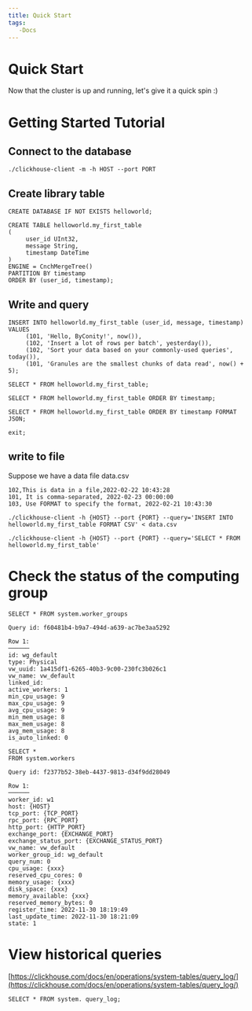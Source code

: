 ```yaml
---
title: Quick Start
tags:
   -Docs
---
```


# Quick Start

Now that the cluster is up and running, let's give it a quick spin :)

# Getting Started Tutorial

## Connect to the database

```
./clickhouse-client -m -h HOST --port PORT

```

## Create library table

```
CREATE DATABASE IF NOT EXISTS helloworld;

CREATE TABLE helloworld.my_first_table
(
     user_id UInt32,
     message String,
     timestamp DateTime
)
ENGINE = CnchMergeTree()
PARTITION BY timestamp
ORDER BY (user_id, timestamp);

```

## Write and query

```
INSERT INTO helloworld.my_first_table (user_id, message, timestamp) VALUES
     (101, 'Hello, ByConity!', now()),
     (102, 'Insert a lot of rows per batch', yesterday()),
     (102, 'Sort your data based on your commonly-used queries', today()),
     (101, 'Granules are the smallest chunks of data read', now() + 5);

SELECT * FROM helloworld.my_first_table;

SELECT * FROM helloworld.my_first_table ORDER BY timestamp;

SELECT * FROM helloworld.my_first_table ORDER BY timestamp FORMAT JSON;

exit;

```

## write to file

Suppose we have a data file data.csv

```
102,This is data in a file,2022-02-22 10:43:28
101, It is comma-separated, 2022-02-23 00:00:00
103, Use FORMAT to specify the format, 2022-02-21 10:43:30

```

```
./clickhouse-client -h {HOST} --port {PORT} --query='INSERT INTO helloworld.my_first_table FORMAT CSV' < data.csv

./clickhouse-client -h {HOST} --port {PORT} --query='SELECT * FROM helloworld.my_first_table'

```

# Check the status of the computing group

```
SELECT * FROM system.worker_groups

Query id: f60481b4-b9a7-494d-a639-ac7be3aa5292

Row 1:
──────
id: wg_default
type: Physical
vw_uuid: 1a415df1-6265-40b3-9c00-230fc3b026c1
vw_name: vw_default
linked_id:
active_workers: 1
min_cpu_usage: 9
max_cpu_usage: 9
avg_cpu_usage: 9
min_mem_usage: 8
max_mem_usage: 8
avg_mem_usage: 8
is_auto_linked: 0

SELECT *
FROM system.workers

Query id: f2377b52-38eb-4437-9813-d34f9dd28049

Row 1:
──────
worker_id: w1
host: {HOST}
tcp_port: {TCP_PORT}
rpc_port: {RPC_PORT}
http_port: {HTTP_PORT}
exchange_port: {EXCHANGE_PORT}
exchange_status_port: {EXCHANGE_STATUS_PORT}
vw_name: vw_default
worker_group_id: wg_default
query_num: 0
cpu_usage: {xxx}
reserved_cpu_cores: 0
memory_usage: {xxx}
disk_space: {xxx}
memory_available: {xxx}
reserved_memory_bytes: 0
register_time: 2022-11-30 18:19:49
last_update_time: 2022-11-30 18:21:09
state: 1

```

# View historical queries

[https://clickhouse.com/docs/en/operations/system-tables/query_log/](https://clickhouse.com/docs/en/operations/system-tables/query_log/)

```
SELECT * FROM system. query_log;

```

#